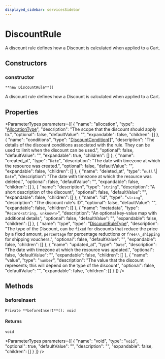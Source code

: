 ```yaml
---
displayed_sidebar: servicesSidebar
---
```



# DiscountRule

A discount rule defines how a Discount is calculated when applied to a Cart.

## Constructors

### constructor

`**new DiscountRule**()`

A discount rule defines how a Discount is calculated when applied to a Cart.

## Properties

<ParameterTypes parameters={[
  {
    "name": "allocation",
    "type": "[AllocationType](../enums/AllocationType.mdx)",
    "description": "The scope that the discount should apply to.",
    "optional": false,
    "defaultValue": "",
    "expandable": false,
    "children": []
  },
  {
    "name": "conditions",
    "type": "[DiscountCondition](DiscountCondition.mdx)[]",
    "description": "The details of the discount conditions associated with the rule. They can be used to limit when the discount can be used.",
    "optional": false,
    "defaultValue": "",
    "expandable": true,
    "children": []
  },
  {
    "name": "created_at",
    "type": "`Date`",
    "description": "The date with timezone at which the resource was created.",
    "optional": false,
    "defaultValue": "",
    "expandable": false,
    "children": []
  },
  {
    "name": "deleted_at",
    "type": "``null`` \\| `Date`",
    "description": "The date with timezone at which the resource was deleted.",
    "optional": false,
    "defaultValue": "",
    "expandable": false,
    "children": []
  },
  {
    "name": "description",
    "type": "`string`",
    "description": "A short description of the discount",
    "optional": false,
    "defaultValue": "",
    "expandable": false,
    "children": []
  },
  {
    "name": "id",
    "type": "`string`",
    "description": "The discount rule's ID",
    "optional": false,
    "defaultValue": "",
    "expandable": false,
    "children": []
  },
  {
    "name": "metadata",
    "type": "`Record<string, unknown>`",
    "description": "An optional key-value map with additional details",
    "optional": false,
    "defaultValue": "",
    "expandable": false,
    "children": []
  },
  {
    "name": "type",
    "type": "[DiscountRuleType](../enums/DiscountRuleType.mdx)",
    "description": "The type of the Discount, can be `fixed` for discounts that reduce the price by a fixed amount, `percentage` for percentage reductions or `free\\_shipping` for shipping vouchers.",
    "optional": false,
    "defaultValue": "",
    "expandable": false,
    "children": []
  },
  {
    "name": "updated_at",
    "type": "`Date`",
    "description": "The date with timezone at which the resource was updated.",
    "optional": false,
    "defaultValue": "",
    "expandable": false,
    "children": []
  },
  {
    "name": "value",
    "type": "`number`",
    "description": "The value that the discount represents; this will depend on the type of the discount",
    "optional": false,
    "defaultValue": "",
    "expandable": false,
    "children": []
  }
]} />

## Methods

### beforeInsert

`Private **beforeInsert**(): void`

#### Returns

`void`

<ParameterTypes parameters={[
  {
    "name": "void",
    "type": "`void`",
    "optional": true,
    "defaultValue": "",
    "description": "",
    "expandable": false,
    "children": []
  }
]} />
